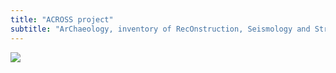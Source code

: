 ---
title: "ACROSS project"
subtitle: "ArChaeology, inventory of RecOnstruction, Seismology and Structural engineering"
---

[![](https://github.com/IRSN/NaturalHazards/assets/148193180/3785d9c4-fc4f-4211-9ba9-94d29a3cdd38)](https://across-project.github.io/)

 